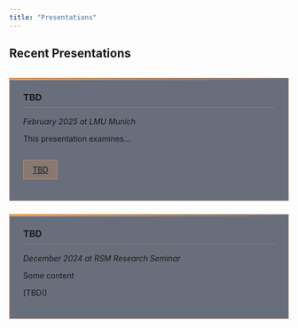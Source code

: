 ```yaml
---
title: "Presentations"
---
```


## Recent Presentations

::: {.presentations-grid}

::: {.presentation-card}
### TBD

*February 2025 at LMU Munich*

This presentation examines...

[TBD]()
:::

::: {.presentation-card}
### TBD
*December 2024 at RSM Research Seminar*

Some content 

[TBD()
:::


:::

```{=html}
<style>
.presentations-grid {
  display: grid;
  grid-template-columns: repeat(auto-fill, minmax(300px, 1fr));
  gap: 1.5rem;
  margin-top: 2rem;
}

.presentation-card {
  background: rgba(44, 51, 71, 0.7);
  border: 1px solid rgba(255, 158, 69, 0.4);
  padding: 1.5rem;
  transition: transform 0.3s ease, box-shadow 0.3s ease;
  position: relative;
}

.presentation-card::before {
  content: "";
  position: absolute;
  top: 0;
  left: 0;
  right: 0;
  height: 3px;
  background: linear-gradient(to right, #ff9e45, transparent);
}

.presentation-card:hover {
  transform: translateY(-5px);
  box-shadow: 0 5px 15px rgba(0, 0, 0, 0.2);
}

.presentation-card h3 {
  margin-top: 0;
  border-bottom: 1px solid rgba(255, 158, 69, 0.3);
  padding-bottom: 0.5rem;
}

.presentation-card a {
  display: inline-block;
  margin-top: 1rem;
  padding: 0.5rem 1rem;
  background: rgba(255, 158, 69, 0.2);
  border: 1px solid rgba(255, 158, 69, 0.5);
  transition: all 0.3s ease;
}

.presentation-card a:hover {
  background: rgba(255, 158, 69, 0.4);
  transform: translateX(5px);
}
</style>
```